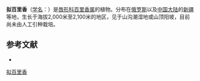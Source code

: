 {{Speciesbox
| name = 拟百里香
| status = 
| status_system = 
| image =
| genus = Thymus
| species = proximus
| authority = Seng.
}}

'''拟百里香'''（[[学名|学名]]：{{lang|la|''Thymus proximus''}}）是[[唇形科|唇形科]][[百里香属|百里香属]]的植物。分布在[[俄罗斯|俄罗斯]]以及[[中国大陆|中国大陆]]的[[新疆|新疆]]等地，生长于海拔2,000米至2,100米的地区，见于山沟潮湿地或山顶阳坡，目前尚未由人工引种栽培。

== 参考文献 ==
<div class="references-small">
* {{cite web| url =http://www.bioinfo.cn/db05/KmzwSpecies.php?action=view&id=13413| title =拟百里香| work =《中国高等植物数据库全库》| publisher =中国科学院微生物研究所| author =昆明植物研究所| accessdate =2009-02-24| deadurl =yes| archiveurl =https://web.archive.org/web/20160305015613/http://www.bioinfo.cn/db05/KmzwSpecies.php?action=view&id=13413| archivedate =2016-03-05}}
</div>
{{Taxonbar|from=Q11077447}}

[[Category:百里香属|拟百里香]]


{{植物小作品}}